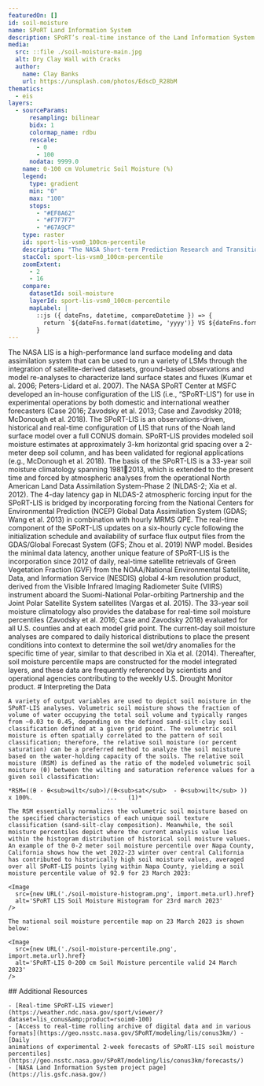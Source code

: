 ```yaml
---
featuredOn: []
id: soil-moisture
name: SPoRT Land Information System
description: SPoRT’s real-time instance of the Land Information System provides low-latency soil moisture analyses that help diagnose rapid drought onset and elevated wildfire threat.
media:
  src: ::file ./soil-moisture-main.jpg
  alt: Dry Clay Wall with Cracks
  author:
    name: Clay Banks
    url: https://unsplash.com/photos/EdscD_R28bM
thematics:
  - eis
layers:
  - sourceParams:
      resampling: bilinear
      bidx: 1
      colormap_name: rdbu
      rescale:
        - 0
        - 100
      nodata: 9999.0
    name: 0-100 cm Volumetric Soil Moisture (%)
    legend:
      type: gradient
      min: "0"
      max: "100"
      stops:
        - "#EF8A62"
        - "#F7F7F7"
        - "#67A9CF"
    type: raster
    id: sport-lis-vsm0_100cm-percentile
    description: "The NASA Short-term Prediction Research and Transition (SPoRT) Center has developed a Real-Time Land Information System (LIS). The Volumetric Soil Moisture product represents the actual moisture in a soil column from 0-100cm in depth."
    stacCol: sport-lis-vsm0_100cm-percentile
    zoomExtent:
      - 2
      - 16
    compare:
      datasetId: soil-moisture
      layerId: sport-lis-vsm0_100cm-percentile
      mapLabel: |
        ::js ({ dateFns, datetime, compareDatetime }) => {
          return `${dateFns.format(datetime, 'yyyy')} VS ${dateFns.format(compareDatetime, 'yyyy')}`;
        }
---
```


<Block>
  <Prose>
    The NASA LIS is a high-performance land surface modeling and data
    assimilation system that can be used to run a variety of LSMs through the
    integration of satellite-derived datasets, ground-based observations and
    model re-analyses to characterize land surface states and fluxes (Kumar et
    al. 2006; Peters-Lidard et al. 2007). The NASA SPoRT Center at MSFC
    developed an in-house configuration of the LIS (i.e., “SPoRT-LIS”) for use
    in experimental operations by both domestic and international weather
    forecasters (Case 2016; Zavodsky et al. 2013; Case and Zavodsky 2018;
    McDonough et al. 2018). The SPoRT-LIS is an observations-driven, historical
    and real-time configuration of LIS that runs of the Noah land surface model
    over a full CONUS domain. SPoRT-LIS provides modeled soil moisture estimates
    at approximately 3-km horizontal grid spacing over a 2-meter deep soil
    column, and has been validated for regional applications (e.g., McDonough et
    al. 2018). The basis of the SPoRT-LIS is a 33-year soil moisture climatology
    spanning 19812013, which is extended to the present time and forced by
    atmospheric analyses from the operational North American Land Data
    Assimilation System-Phase 2 (NLDAS-2; Xia et al. 2012). The 4-day latency
    gap in NLDAS-2 atmospheric forcing input for the SPoRT-LIS is bridged by
    incorporating forcing from the National Centers for Environmental Prediction
    (NCEP) Global Data Assimilation System (GDAS; Wang et al. 2013) in
    combination with hourly MRMS QPE. The real-time component of the SPoRT-LIS
    updates on a six-hourly cycle following the initialization schedule and
    availability of surface flux output files from the GDAS/Global Forecast
    System (GFS; Zhou et al. 2019) NWP model. Besides the minimal data latency,
    another unique feature of SPoRT-LIS is the incorporation since 2012 of
    daily, real-time satellite retrievals of Green Vegetation Fraction (GVF)
    from the NOAA/National Environmental Satellite, Data, and Information
    Service (NESDIS) global 4-km resolution product, derived from the Visible
    Infrared Imaging Radiometer Suite (VIIRS) instrument aboard the
    Suomi-National Polar-orbiting Partnership and the Joint Polar Satellite
    System satellites (Vargas et al. 2015). The 33-year soil moisture
    climatology also provides the database for real-time soil moisture
    percentiles (Zavodsky et al. 2016; Case and Zavodsky 2018) evaluated for all
    U.S. counties and at each model grid point. The current-day soil moisture
    analyses are compared to daily historical distributions to place the present
    conditions into context to determine the soil wet/dry anomalies for the
    specific time of year, similar to that described in Xia et al. (2014).
    Thereafter, soil moisture percentile maps are constructed for the model
    integrated layers, and these data are frequently referenced by scientists
    and operational agencies contributing to the weekly U.S. Drought Monitor
    product.
  </Prose>
</Block>

<Block>
  <Prose>
    # Interpreting the Data

    A variety of output variables are used to depict soil moisture in the SPoRT-LIS analyses. Volumetric soil moisture shows the fraction of volume of water occupying the total soil volume and typically ranges from ~0.03 to 0.45, depending on the defined sand-silt-clay soil classification defined at a given grid point. The volumetric soil moisture is often spatially correlated to the pattern of soil classification; therefore, the relative soil moisture (or percent saturation) can be a preferred method to analyze the soil moisture based on the water-holding capacity of the soils. The relative soil moisture (RSM) is defined as the ratio of the modeled volumetric soil moisture (θ) between the wilting and saturation reference values for a given soil classification:

    *RSM=((θ - θ<sub>wilt</sub>)/(θ<sub>sat</sub>  - θ<sub>wilt</sub> ))  x 100%.				      ...	(1)*

    The RSM essentially normalizes the volumetric soil moisture based on the specified characteristics of each unique soil texture classification (sand-silt-clay composition). Meanwhile, the soil moisture percentiles depict where the current analysis value lies within the histogram distribution of historical soil moisture values. An example of the 0-2 meter soil moisture percentile over Napa County, California shows how the wet 2022-23 winter over central California has contributed to historically high soil moisture values, averaged over all SPoRT-LIS points lying within Napa County, yielding a soil moisture percentile value of 92.9 for 23 March 2023:

    <Image
      src={new URL('./soil-moisture-histogram.png', import.meta.url).href}
      alt='SPoRT LIS Soil Moisture Histogram for 23rd march 2023'
    />

    The national soil moisture percentile map on 23 March 2023 is shown below:

    <Image
      src={new URL('./soil-moisture-percentile.png', import.meta.url).href}
      alt='SPoRT-LIS 0-200 cm Soil Moisture percentile valid 24 March 2023'
    />

  </Prose>
</Block>

<Block>
  <Prose>
    ## Additional Resources

    - [Real-time SPoRT-LIS viewer](https://weather.ndc.nasa.gov/sport/viewer/?dataset=lis_conus&amp;product=rsoim0-100)
    - [Access to real-time rolling archive of digital data and in various
    formats](https://geo.nsstc.nasa.gov/SPoRT/modeling/lis/conus3km/) - [Daily
    animations of experimental 2-week forecasts of SPoRT-LIS soil moisture
    percentiles](https://geo.nsstc.nasa.gov/SPoRT/modeling/lis/conus3km/forecasts/)
    - [NASA Land Information System project page](https://lis.gsfc.nasa.gov/)

  </Prose>
</Block>
